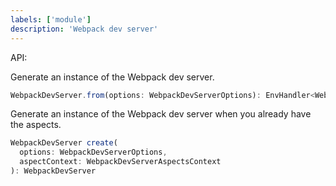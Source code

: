 ```yaml
---
labels: ['module']
description: 'Webpack dev server'
---
```


API:

Generate an instance of the Webpack dev server.

```ts
WebpackDevServer.from(options: WebpackDevServerOptions): EnvHandler<WebpackDevServer>
```

Generate an instance of the Webpack dev server when you already have the aspects.
```ts
WebpackDevServer create(
  options: WebpackDevServerOptions,
  aspectContext: WebpackDevServerAspectsContext
): WebpackDevServer
```
